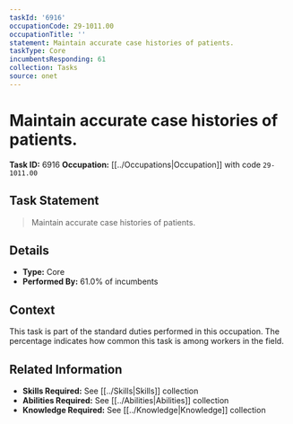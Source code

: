 ```yaml
---
taskId: '6916'
occupationCode: 29-1011.00
occupationTitle: ''
statement: Maintain accurate case histories of patients.
taskType: Core
incumbentsResponding: 61
collection: Tasks
source: onet
---
```

# Maintain accurate case histories of patients.

**Task ID:** 6916
**Occupation:** [[../Occupations|Occupation]] with code `29-1011.00`

## Task Statement

> Maintain accurate case histories of patients.

## Details

- **Type:** Core
- **Performed By:** 61.0% of incumbents

## Context

This task is part of the standard duties performed in this occupation. The percentage indicates how common this task is among workers in the field.

## Related Information

- **Skills Required:** See [[../Skills|Skills]] collection
- **Abilities Required:** See [[../Abilities|Abilities]] collection
- **Knowledge Required:** See [[../Knowledge|Knowledge]] collection
